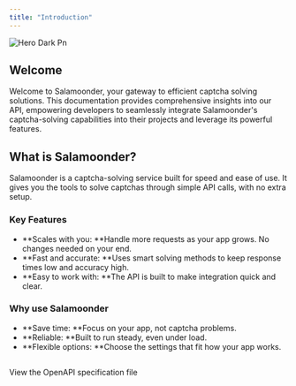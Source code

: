 ```yaml
---
title: "Introduction"
---
```


![Hero Dark Pn](/images/salamoonder-hero.png)

## Welcome

Welcome to Salamoonder, your gateway to efficient captcha solving solutions. This documentation provides comprehensive insights into our API, empowering developers to seamlessly integrate Salamoonder's captcha-solving capabilities into their projects and leverage its powerful features.

## What is Salamoonder?

Salamoonder is a captcha-solving service built for speed and ease of use. It gives you the tools to solve captchas through simple API calls, with no extra setup.

### Key Features

- **Scales with you: **Handle more requests as your app grows. No changes needed on your end.
- **Fast and accurate: **Uses smart solving methods to keep response times low and accuracy high.
- **Easy to work with: **The API is built to make integration quick and clear.

### Why use Salamoonder

- **Save time: **Focus on your app, not captcha problems.
- **Reliable: **Built to run steady, even under load.
- **Flexible options: **Choose the settings that fit how your app works.

### 

## 

<Card title="Plant Store Endpoints" icon="leaf" href="https://github.com/mintlify/starter/blob/main/api-reference/openapi.json">
  View the OpenAPI specification file
</Card>